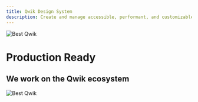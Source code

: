 ```yaml
---
title: Qwik Design System
description: Create and manage accessible, performant, and customizable design systems in Qwik.
---
```




<div class="relative w-full max-w-[500px] mx-auto">
  <Image 
    src={bestImg} 
    alt="Best Qwik" 
    class="border-none mix-blend-difference w-full mt-0" 
  />
  <div class="absolute inset-0 bg-[radial-gradient(circle_at_center,transparent_0%,#030405_90%)] pointer-events-none"></div>
  <div class="absolute inset-0 bg-gradient-to-b from-transparent via-transparent to-[#030405] via-[50%] pointer-events-none"></div>
  <div class="absolute inset-0 bg-gradient-to-t from-transparent via-transparent to-[#030405] via-[85%] pointer-events-none"></div>
</div>

# Production Ready

## We work on the Qwik ecosystem

<div class="flex flex-col gap-4">

  <div class="relative">
    <Image 
      src={banzai} 
      alt="Best Qwik" 
      class="border-none mix-blend-difference max-w-[200px] mask-b-from-9 mask-t-from-9" 
    />
  </div>
</div>
